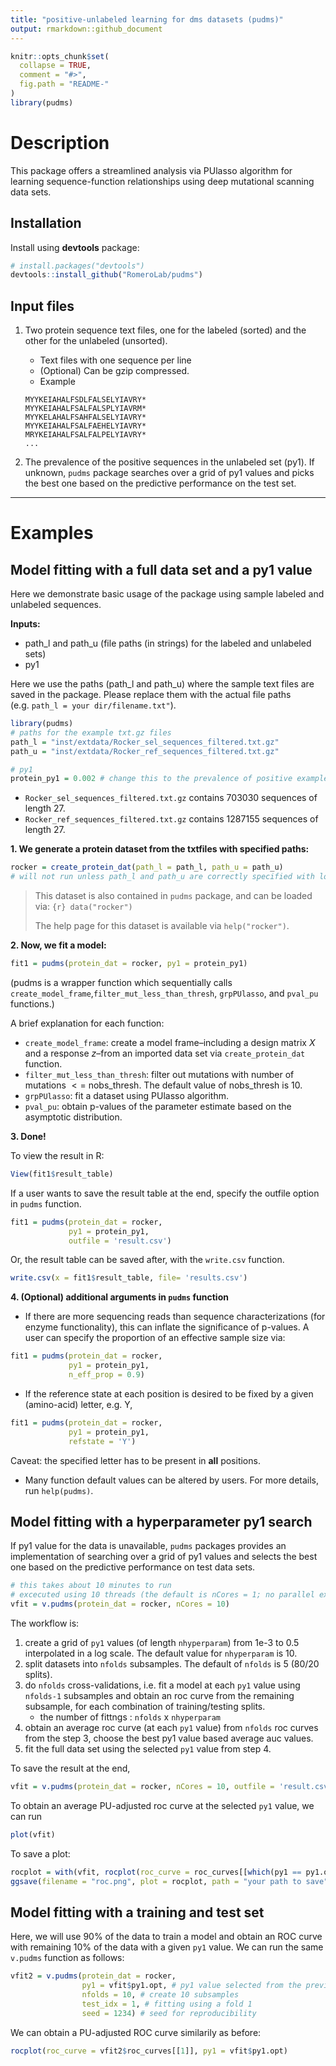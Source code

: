 ```yaml
---
title: "positive-unlabeled learning for dms datasets (pudms)"
output: rmarkdown::github_document
---
```


```r
knitr::opts_chunk$set(
  collapse = TRUE,
  comment = "#>",
  fig.path = "README-"
)
library(pudms)
```

# Description

This package offers a streamlined analysis via PUlasso algorithm for learning sequence-function relationships using deep mutational scanning data sets.

## Installation

Install using **devtools** package:

```r
# install.packages("devtools")
devtools::install_github("RomeroLab/pudms")
```

## Input files

1. Two protein sequence text files, one for the labeled (sorted) and the other for the unlabeled (unsorted).

   - Text files with one sequence per line
   - (Optional) Can be gzip compressed. 
   - Example 
   ```console
   MYYKEIAHALFSDLFALSELYIAVRY*
   MYYKEIAHALFSALFALSPLYIAVRM*
   MYYKELAHALFSAHFALSELYIAVRY*
   MYYKEIAHALFSALFAEHELYIAVRY*
   MRYKEIAHALFSALFALPELYIAVRY*
   ...
   ```

2. The prevalence of the positive sequences in the unlabeled set (py1). If unknown, `pudms` package searches over a grid of py1 values and picks the best one based on the predictive performance on the test set.

---

# Examples

## Model fitting with a full data set and a py1 value

Here we demonstrate basic usage of the package using sample labeled and unlabeled sequences. 

**Inputs:**

  - path_l and path_u (file paths (in strings) for the labeled and unlabeled sets)
  - py1 

Here we use the paths (path_l and path_u) where the sample text files are saved in the package. Please replace them with the actual file paths (e.g. `path_l = your dir/filename.txt"`). 

```r
library(pudms)
# paths for the example txt.gz files
path_l = "inst/extdata/Rocker_sel_sequences_filtered.txt.gz"
path_u = "inst/extdata/Rocker_ref_sequences_filtered.txt.gz"

# py1 
protein_py1 = 0.002 # change this to the prevalence of positive examples in your unlabeled set
```
- `Rocker_sel_sequences_filtered.txt.gz` contains 703030 sequences of length 27.
- `Rocker_ref_sequences_filtered.txt.gz` contains 1287155 sequences of length 27.

**1. We generate a protein dataset from the txtfiles with specified paths:**

```r
rocker = create_protein_dat(path_l = path_l, path_u = path_u) 
# will not run unless path_l and path_u are correctly specified with local paths for those files
```

>This dataset is also contained in `pudms` package, and can be loaded via:
>```{r}
>data("rocker")
>```
>
>The help page for this dataset is available via `help("rocker")`.

**2. Now, we fit a model:**

```r
fit1 = pudms(protein_dat = rocker, py1 = protein_py1) 
```
(pudms is a wrapper function which sequentially calls `create_model_frame`,`filter_mut_less_than_thresh`, `grpPUlasso`, and `pval_pu` functions.)

A brief explanation for each function:

 - `create_model_frame`: create a model frame--including a design matrix $X$ and a response $z$--from an imported data set via `create_protein_dat` function.
 - `filter_mut_less_than_thresh`: filter out mutations with number of mutations $<=$ nobs_thresh. The default value of nobs_thresh is 10. 
 - `grpPUlasso`: fit a dataset using PUlasso algorithm.
 - `pval_pu`:  obtain p-values of the parameter estimate based on the asymptotic distribution.
 
**3. Done!**

To view the result in R:
```r
View(fit1$result_table)
```

If a user wants to save the result table at the end, specify the outfile option in `pudms` function.
```r
fit1 = pudms(protein_dat = rocker,
             py1 = protein_py1,
             outfile = 'result.csv') 
```

Or, the result table can be saved after, with the `write.csv` function.
```r
write.csv(x = fit1$result_table, file= 'results.csv')
```

**4. (Optional) additional arguments in `pudms` function**

- If there are more sequencing reads than sequence characterizations (for enzyme functionality), this can inflate the significance of p-values. A user can specify the proportion of an effective sample size via:
```r
fit1 = pudms(protein_dat = rocker,
             py1 = protein_py1,
             n_eff_prop = 0.9) 
```

- If the reference state at each position is desired to be fixed by a given (amino-acid) letter, e.g. Y,
```r
fit1 = pudms(protein_dat = rocker,
             py1 = protein_py1,
             refstate = 'Y') 
```
Caveat: the specified letter has to be present in __all__ positions.

- Many function default values can be altered by users. For more details, run `help(pudms)`.

## Model fitting with a hyperparameter py1 search

If py1 value for the data is unavailable, `pudms` packages provides an implementation of searching over a grid of py1 values and selects the best one based on the predictive performance on test data sets. 

```r
# this takes about 10 minutes to run
# excecuted using 10 threads (the default is nCores = 1; no parallel execution)
vfit = v.pudms(protein_dat = rocker, nCores = 10)
```


The workflow is:

1. create a grid of `py1` values (of length `nhyperparam`) from 1e-3 to 0.5 interpolated in a log scale. The default value for `nhyperparam` is 10.
2. split datasets into `nfolds` subsamples. The default of `nfolds` is 5 (80/20 splits).
3. do `nfolds` cross-validations, i.e. fit a model at each `py1` value using `nfolds-1` subsamples and obtain an roc curve from the remaining subsample, for each combination of training/testing splits. 
    - the number of fittngs : `nfolds` x `nhyperparam` 
4. obtain an average roc curve (at each `py1` value) from `nfolds` roc curves from the step 3, choose the best py1 value based average auc values. 
5. fit the full data set using the selected `py1` value from step 4. 

To save the result at the end, 
```r
vfit = v.pudms(protein_dat = rocker, nCores = 10, outfile = 'result.csv', seed =1234) # seed for reproducibility
``` 

To obtain an average PU-adjusted roc curve at the selected `py1` value, we can run

```r
plot(vfit)
```

To save a plot:
```r
rocplot = with(vfit, rocplot(roc_curve = roc_curves[[which(py1 == py1.opt)]], py1 = py1.opt))
ggsave(filename = "roc.png", plot = rocplot, path = "your path to save")
```
## Model fitting with a training and test set

Here, we will use 90\% of the data to train a model and obtain an ROC curve with remaining 10\% of the data with a given `py1` value. We can run the same `v.pudms` function as follows:

```r
vfit2 = v.pudms(protein_dat = rocker,
                py1 = vfit$py1.opt, # py1 value selected from the previous result
                nfolds = 10, # create 10 subsamples
                test_idx = 1, # fitting using a fold 1
                seed = 1234) # seed for reproducibility
```

We can obtain a PU-adjusted ROC curve similarily as before:
```r
rocplot(roc_curve = vfit2$roc_curves[[1]], py1 = vfit$py1.opt)
```




